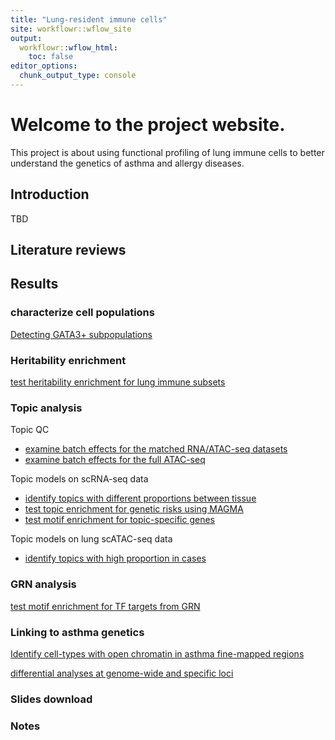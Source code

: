 ```yaml
---
title: "Lung-resident immune cells"
site: workflowr::wflow_site
output:
  workflowr::wflow_html:
    toc: false
editor_options:
  chunk_output_type: console
---
```


# Welcome to the project website. 

This project is about using functional profiling of lung immune cells to better understand the genetics of asthma and allergy diseases.

## Introduction
TBD

## Literature reviews 

## Results

### characterize cell populations 

[Detecting GATA3+ subpopulations](DEG_analysis_Tsub.html)

### Heritability enrichment

[test heritability enrichment for lung immune subsets](h2g_enrichment_u19.html)


### Topic analysis

Topic QC

- [examine batch effects for the matched RNA/ATAC-seq datasets](identify_batch_effects_multiomics.html)
- [examine batch effects for the full ATAC-seq](identify_batch_effects_full_atac.html)

Topic models on scRNA-seq data 

- [identify topics with different proportions between tissue](cross_tissue_DE_u19_fastTopics.html)
- [test topic enrichment for genetic risks using MAGMA](gene_set_analysis_for_RNA_topics.html) 
- [test motif enrichment for topic-specific genes](U19_motif_analysis.html)  

Topic models on lung scATAC-seq data

- [identify topics with high proportion in cases](u19_lung_atac_fastTopics.html)

### GRN analysis
[test motif enrichment for TF targets from GRN](identify_TFs_with_immune_function.html)


### Linking to asthma genetics

[Identify cell-types with open chromatin in asthma fine-mapped regions](variants_to_function_u19.html)

[differential analyses at genome-wide and specific loci](differential_peak_analysis_u19.html)

### Slides download

### Notes